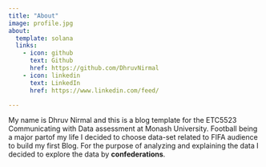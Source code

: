 ```yaml
---
title: "About"
image: profile.jpg
about:
  template: solana
  links:
    - icon: github
      text: Github
      href: https://github.com/DhruvNirmal
    - icon: linkedin
      text: LinkedIn
      href: https://www.linkedin.com/feed/

---
```




<div>
  <p>
  My name is Dhruv Nirmal and this is a blog template for the ETC5523 
  Communicating with Data assessment at Monash University. Football being a major
  partof my life I decided to choose data-set related to FIFA
  audience to build my first Blog. For the purpose of analyzing and explaining 
  the data I decided to explore the data by **confederations**.  
  </p>
</div>

